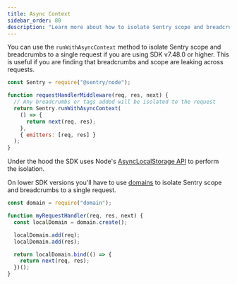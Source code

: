 ```yaml
---
title: Async Context
sidebar_order: 80
description: "Learn more about how to isolate Sentry scope and breadcrumbs across requests."
---
```


You can use the `runWithAsyncContext` method to isolate Sentry scope and breadcrumbs to a single request if you are using SDK v7.48.0 or higher. This is useful if you are finding that breadcrumbs and scope are leaking across requests.

```js
const Sentry = require("@sentry/node");

function requestHandlerMiddleware(req, res, next) {
  // Any breadcrumbs or tags added will be isolated to the request
  return Sentry.runWithAsyncContext(
    () => {
      return next(req, res);
    },
    { emitters: [req, res] }
  );
}
```

Under the hood the SDK uses Node's [AsyncLocalStorage API](https://nodejs.org/api/async_context.html#class-asynclocalstorage) to perform the isolation.

On lower SDK versions you'll have to use [domains](https://nodejs.org/api/domain.html) to isolate Sentry scope and breadcrumbs to a single request.

```js
const domain = require("domain");

function myRequestHandler(req, res, next) {
  const localDomain = domain.create();

  localDomain.add(req);
  localDomain.add(res);

  return localDomain.bind(() => {
    return next(req, res);
  })();
}
```
